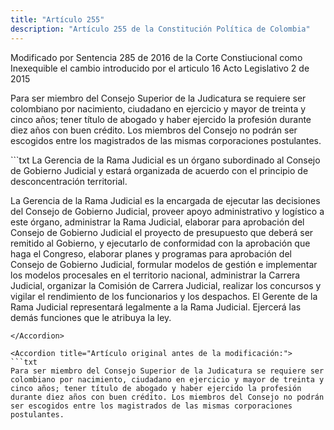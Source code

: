```yaml
---
title: "Artículo 255"
description: "Artículo 255 de la Constitución Política de Colombia"
---
```


<Warning>Modificado por Sentencia 285 de 2016 de la Corte Constiucional como Inexequible el cambio introducido por el articulo 16 Acto Legislativo 2 de 2015 </Warning>

Para ser miembro del Consejo Superior de la Judicatura se requiere ser colombiano por nacimiento, ciudadano en ejercicio y mayor de treinta y cinco años; tener título de abogado y haber ejercido la profesión durante diez años con buen crédito. Los miembros del Consejo no podrán ser escogidos entre los magistrados de las mismas corporaciones postulantes. 

<Accordion title="Artículo Modificado por el Acto Legislativo No. 02 de 2015, artículo 16°. El artículo 254 de la Constitución Política quedará así:">
```txt
La Gerencia de la Rama Judicial es un órgano subordinado al Consejo de Gobierno Judicial y estará organizada de acuerdo con el principio de desconcentración territorial. 

La Gerencia de la Rama Judicial es la encargada de ejecutar las decisiones del Consejo de Gobierno Judicial, proveer apoyo administrativo y logístico a este órgano, administrar la Rama Judicial, elaborar para aprobación del Consejo de Gobierno Judicial el proyecto de presupuesto que deberá ser remitido al Gobierno, y ejecutarlo de conformidad con la aprobación que haga el Congreso, elaborar planes y programas para aprobación del Consejo de Gobierno Judicial, formular modelos de gestión e implementar los modelos procesales en el territorio nacional, administrar la Carrera Judicial, organizar la Comisión de Carrera Judicial, realizar los concursos y vigilar el rendimiento de los funcionarios y los despachos. El Gerente de la Rama Judicial representará legalmente a la Rama Judicial. Ejercerá las demás funciones que le atribuya la ley. 
```
</Accordion>

<Accordion title="Artículo original antes de la modificación:">
```txt
Para ser miembro del Consejo Superior de la Judicatura se requiere ser colombiano por nacimiento, ciudadano en ejercicio y mayor de treinta y cinco años; tener título de abogado y haber ejercido la profesión durante diez años con buen crédito. Los miembros del Consejo no podrán ser escogidos entre los magistrados de las mismas corporaciones postulantes.
```
</Accordion>
